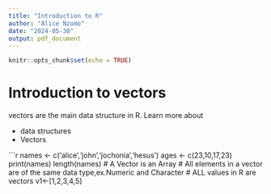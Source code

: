 ```yaml
---
title: "Introduction to R"
author: "Alice Nzomo"
date: "2024-05-30"
output: pdf_document
---
```


```r
knitr::opts_chunk$set(echo = TRUE)
```

# Introduction to vectors

vectors are the main data structure in R. Learn more about

* data structures
* Vectors

```r
names <-  c('alice','john','jochonia','hesus')
ages <- c(23,10,17,23)
print(names)
length(names)
# A Vector is an Array
# All elements in a vector are of the same data type,ex.Numeric and Character
# ALL values in R  are vectors
v1<-[1,2,3,4,5]



